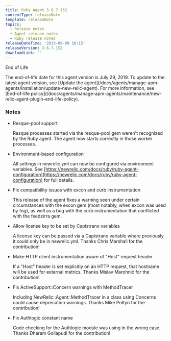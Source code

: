 ```yaml
---
title: Ruby Agent 3.6.7.152
contentType: releaseNote
template: releaseNote
topics:
  - Release notes
  - Agent release notes
  - Ruby release notes
releaseDateTime: '2013-09-09 10:15'
releaseVersion: 3.6.7.152
downloadLink: ''
---
```


End of Life

<Callout variant="important">
  The end-of-life date for this agent version is July 29, 2019. To update to the latest agent version, see [Update the agent](/docs/agents/manage-apm-agents/installation/update-new-relic-agent). For more information, see [End-of-life policy](/docs/agents/manage-apm-agents/maintenance/new-relic-agent-plugin-end-life-policy).
</Callout>

### Notes

* Resque-pool support

  Resque processes started via the resque-pool gem weren't recognized by the Ruby agent. The agent now starts correctly in those worker processes.
* Environment-based configuration

  All settings in newrelic.yml can now be configured via environment variables. See [https://newrelic.com/docs/ruby/ruby-agent-configuration](https://newrelic.com/docs/ruby/ruby-agent-configuration) for full details.
* Fix compatibility issues with excon and curb instrumentation

  This release of the agent fixes a warning seen under certain circumstances with the excon gem (most notably, when excon was used by fog), as well as a bug with the curb instrumentation that conflicted with the feedzirra gem.
* Allow license key to be set by Capistrano variables

  A license key can be passed via a Capistrano variable where previously it could only be in newrelic.yml. Thanks Chris Marshall for the contribution!
* Make HTTP client instrumentation aware of "Host" request header

  If a "Host" header is set explicitly on an HTTP request, that hostname will be used for external metrics. Thanks Mislav Marohnić for the contribution!
* Fix ActiveSupport::Concern warnings with MethodTracer

  Including NewRelic::Agent::MethodTracer in a class using Concerns could cause deprecation warnings. Thanks Mike Połtyn for the contribution!
* Fix Authlogic constant name

  Code checking for the Authlogic module was using in the wrong case. Thanks Dharam Gollapudi for the contribution!
